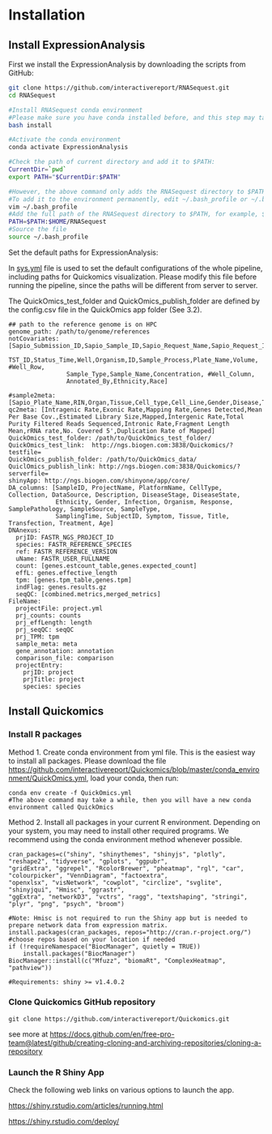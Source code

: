 # Installation

## Install ExpressionAnalysis

First we install the ExpressionAnalysis by downloading the scripts from GitHub:

```bash
git clone https://github.com/interactivereport/RNASequest.git
cd RNASequest

#Install RNASequest conda environment
#Please make sure you have conda installed before, and this step may take a while
bash install

#Activate the conda environment
conda activate ExpressionAnalysis

#Check the path of current directory and add it to $PATH:
CurrentDir=`pwd`
export PATH="$CurrentDir:$PATH"

#However, the above command only adds the RNASequest directory to $PATH temporarily
#To add it to the environment permanently, edit ~/.bash_profile or ~/.bashrc:
vim ~/.bash_profile
#Add the full path of the RNASequest directory to $PATH, for example, $HOME/RNASequest
PATH=$PATH:$HOME/RNASequest
#Source the file
source ~/.bash_profile
```

Set the default paths for ExpressionAnalysis:

In [sys.yml](https://github.com/interactivereport/RNASequest/blob/main/src/sys.yml){target="_blank"} file is used to set the default configurations of the whole pipeline, including paths for Quickomics visualization. Please modify this file before running the pipeline, since the paths will be different from server to server.

The QuickOmics_test_folder and QuickOmics_publish_folder are defined by the config.csv file in the QuickOmics app folder (See 3.2).

```
## path to the reference genome is on HPC
genome_path: /path/to/genome/references
notCovariates: [Sapio_Submission_ID,Sapio_Sample_ID,Sapio_Request_Name,Sapio_Request_ID,Sapio_URL,Sapio_Plate_ID,Sapio_Profile,
                TST_ID,Status_Time,Well,Organism,ID,Sample_Process,Plate_Name,Volume, #Well_Row,
                Sample_Type,Sample_Name,Concentration, #Well_Column,
                Annotated_By,Ethnicity,Race]

#sample2meta: [Sapio_Plate_Name,RIN,Organ,Tissue,Cell_type,Cell_Line,Gender,Disease,Treatment,Timepoint,Genotype,Age]
qc2meta: [Intragenic Rate,Exonic Rate,Mapping Rate,Genes Detected,Mean Per Base Cov.,Estimated Library Size,Mapped,Intergenic Rate,Total Purity Filtered Reads Sequenced,Intronic Rate,Fragment Length Mean,rRNA rate,No. Covered 5',Duplication Rate of Mapped]
QuickOmics_test_folder: /path/to/QuickOmics_test_folder/
QuickOmics_test_link:  http://ngs.biogen.com:3838/Quickomics/?testfile=
QuickOmics_publish_folder: /path/to/QuickOmics_data/
QuiclOmics_publish_link: http://ngs.biogen.com:3838/Quickomics/?serverfile=
shinyApp: http://ngs.biogen.com/shinyone/app/core/
DA_columns: [SampleID, ProjectName, PlatformName, CellType, Collection, DataSource, Description, DiseaseStage, DiseaseState,
             Ethnicity, Gender, Infection, Organism, Response, SamplePathology, SampleSource, SampleType, 
             SamplingTime, SubjectID, Symptom, Tissue, Title, Transfection, Treatment, Age]
DNAnexus:
  prjID: FASTR_NGS_PROJECT_ID
  species: FASTR_REFERENCE_SPECIES
  ref: FASTR_REFERENCE_VERSION
  uName: FASTR_USER_FULLNAME
  count: [genes.estcount_table,genes.expected_count]
  effL: genes.effective_length
  tpm: [genes.tpm_table,genes.tpm]
  indFlag: genes.results.gz
  seqQC: [combined.metrics,merged_metrics]
FileName:
  projectFile: project.yml
  prj_counts: counts
  prj_effLength: length
  prj_seqQC: seqQC
  prj_TPM: tpm
  sample_meta: meta
  gene_annotation: annotation
  comparison_file: comparison
  projectEntry:
    prjID: project
    prjTitle: project
    species: species
```

## Install Quickomics

### Install R packages

Method 1. Create conda environment from yml file. This is the easiest way to install all packages. Please download the file [https://github.com/interactivereport/Quickomics/blob/master/conda_environment/QuickOmics.yml](https://github.com/interactivereport/Quickomics/blob/master/conda_environment/QuickOmics.yml){target="_blank"}, load your conda, then run:

```
conda env create -f QuickOmics.yml
#The above command may take a while, then you will have a new conda environment called QuickOmics
```

Method 2. Install all packages in your current R environment. Depending on your system, you may need to install other required programs. We recommend using the conda environment method whenever possible.

```
cran_packages=c("shiny", "shinythemes", "shinyjs", "plotly", "reshape2", "tidyverse", "gplots", "ggpubr",
"gridExtra", "ggrepel", "RcolorBrewer", "pheatmap", "rgl", "car", "colourpicker", "VennDiagram", "factoextra",
"openxlsx", "visNetwork", "cowplot", "circlize", "svglite", "shinyjqui", "Hmisc", "ggrastr",
"ggExtra", "networkD3", "vctrs", "ragg", "textshaping", "stringi", "plyr", "png", "psych", "broom")

#Note: Hmisc is not required to run the Shiny app but is needed to prepare network data from expression matrix.
install.packages(cran_packages, repos="http://cran.r-project.org/")  #choose repos based on your location if needed
if (!requireNamespace("BiocManager", quietly = TRUE))
    install.packages("BiocManager")
BiocManager::install(c("Mfuzz", "biomaRt", "ComplexHeatmap", "pathview"))

#Requirements: shiny >= v1.4.0.2 
```

### Clone Quickomics GitHub repository

```
git clone https://github.com/interactivereport/Quickomics.git
```

see more at [https://docs.github.com/en/free-pro-team@latest/github/creating-cloning-and-archiving-repositories/cloning-a-repository](https://docs.github.com/en/free-pro-team@latest/github/creating-cloning-and-archiving-repositories/cloning-a-repository){target="_blank"}

### Launch the R Shiny App

Check the following web links on various options to launch the app.

[https://shiny.rstudio.com/articles/running.html](https://shiny.rstudio.com/articles/running.html){target="_blank"}

[https://shiny.rstudio.com/deploy/](https://shiny.rstudio.com/deploy/){target="_blank"}